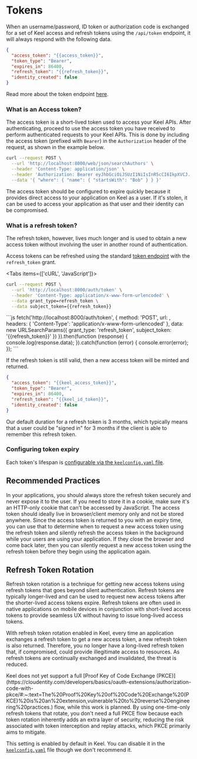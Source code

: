 
# Tokens

When an username/password, ID token or authorization code is exchanged for a set of Keel access and refresh tokens using the `/api/token` endpoint, it will always respond with the following data. 

```json filename="HTTP 200"
{
  "access_token": "{{access_token}}",
  "token_type": "Bearer",
  "expires_in": 86400,
  "refresh_token": "{{refresh_token}}",
  "identity_created": false
}
```

Read more about the token endpoint [here](/authentication/endpoints#authtoken).

### What is an Access token?

The access token is a short-lived token used to access your Keel APIs. After authenticating, proceed to use the access token you have received to perform authenticated requests to your Keel APIs. This is done by including the access token (prefixed with `Bearer`) in the `Authorization` header of the request, as shown in the example below.

```bash
curl --request POST \
  --url 'http://localhost:8000/web/json/searchAuthors' \
  --header 'Content-Type: application/json' \
  --header 'Authorization: Bearer eyJhbGciOiJSUzI1NiIsInR5cCI6IkpXVCJ...' \
  --data '{ "where": { "name": { "startsWith": "Bob" } } }'
```

The access token should be configured to expire quickly because it provides direct access to your application on Keel as a user. If it's stolen, it can be used to access your application as that user and their identity can be compromised.

### What is a refresh token?

The refresh token, however, lives much longer and is used to obtain a new access token without involving the user in another round of authentication.  

Access tokens can be refreshed using the standard [token endpoint](/authentication/endpoints#authtoken) with the `refresh_token` grant.


<Tabs items={['cURL', 'JavaScript']}>
  <Tab>
```bash
curl --request POST \
  --url 'http://localhost:8000/auth/token' \
  --header 'Content-Type: application/x-www-form-urlencoded' \
  --data grant_type=refresh_token \
  --data subject_token={{refresh_token}}
```
  </Tab>
  <Tab>
```js
fetch('http://localhost:8000/auth/token', {
  method: 'POST',
  url: ,
  headers: {
    'Content-Type': 'application/x-www-form-urlencoded'
  },
  data: new URLSearchParams({
    grant_type: 'refresh_token',
    subject_token: '{{refresh_token}}'
  })
}).then(function (response) {
  console.log(response.data);
}).catch(function (error) {
  console.error(error);
});
```
  </Tab>
</Tabs>

If the refresh token is still valid, then a new access token will be minted and returned.

```json filename="HTTP 200"
{
  "access_token": "{{keel_access_token}}",
  "token_type": "Bearer",
  "expires_in": 86400,
  "refresh_token": "{{keel_id_token}}",
  "identity_created": false
}
```

Our default duration for a refresh token is 3 months, which typically means that a user could be "signed in" for 3 months if the client is able to remember this refresh token.

### Configuring token expiry

Each token's lifespan is [configurable via the `keelconfig.yaml` file](/authentication/configuration).

## Recommended Practices

In your applications, you should always store the refresh token securely and never expose it to the user. If you need to store it in a cookie, make sure it's an HTTP-only cookie that can't be accessed by JavaScript. The access token should ideally live in browser/client memory only and not be stored anywhere. Since the access token is returned to you with an expiry time, you can use that to determine when to request a new access token using the refresh token and silently refresh the access token in the background while your users are using your application. If they close the browser and come back later, then you can silently request a new access token using the refresh token before they begin using the application again.

## Refresh Token Rotation

Refresh token rotation is a technique for getting new access tokens using refresh tokens that goes beyond silent authentication. Refresh tokens are typically longer-lived and can be used to request new access tokens after the shorter-lived access tokens expire. Refresh tokens are often used in native applications on mobile devices in conjunction with short-lived access tokens to provide seamless UX without having to issue long-lived access tokens.

With refresh token rotation enabled in Keel, every time an application exchanges a refresh token to get a new access token, a new refresh token is also returned. Therefore, you no longer have a long-lived refresh token that, if compromised, could provide illegitimate access to resources. As refresh tokens are continually exchanged and invalidated, the threat is reduced.

<Callout type="info">
Keel does not yet support a full [Proof Key of Code Exchange (PKCE)](https://cloudentity.com/developers/basics/oauth-extensions/authorization-code-with-pkce/#:~:text=The%20Proof%20Key%20of%20Code%20Exchange%20(PKCE)%20is%20an%20extension,vulnerable%20to%20reverse%20engineering%20practices.) flow, while this work is planned. By using one-time-only refresh tokens that rotate, you don't need a full PKCE flow because each token rotation inherently adds an extra layer of security, reducing the risk associated with token interception and replay attacks, which PKCE primarily aims to mitigate.
</Callout>

This setting is enabled by default in Keel. You can disable it in the [`keelconfig.yaml`](/authentication/configuration) file though we don't recommend it.